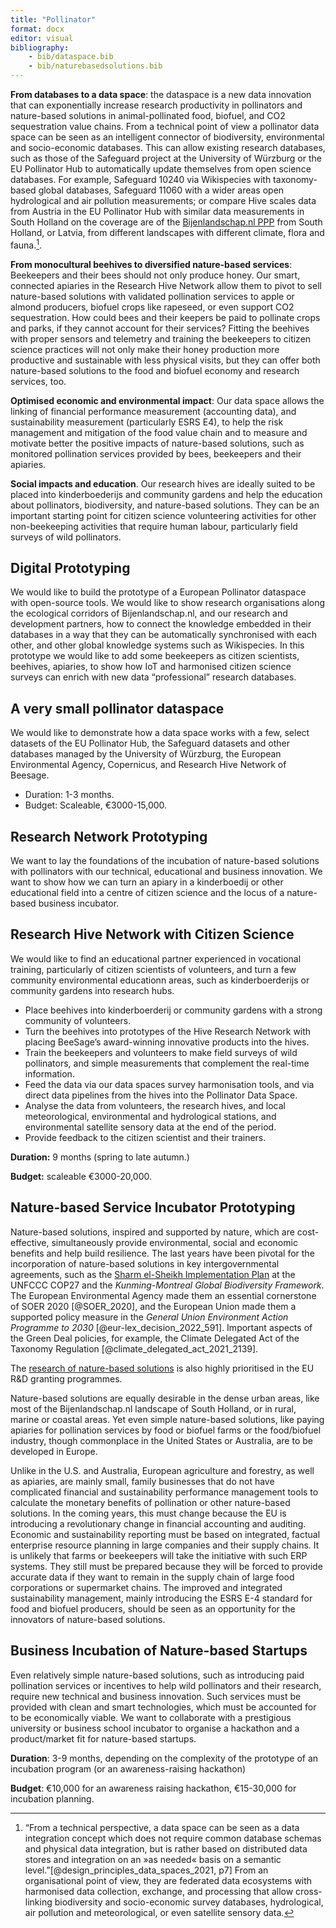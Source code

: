 ```yaml
---
title: "Pollinator"
format: docx
editor: visual
bibliography:
    - bib/dataspace.bib
    - bib/naturebasedsolutions.bib
---
```


**From databases to a data space**: the dataspace is a new data innovation that can exponentially increase research productivity in pollinators and nature-based solutions in animal-pollinated food, biofuel, and CO2 sequestration value chains. From a technical point of view a pollinator data space can be seen as an intelligent connector of biodiversity, environmental and socio-economic databases. This can allow existing research databases, such as those of the Safeguard project at the University of Würzburg or the EU Pollinator Hub to automatically update themselves from open science databases. For example, Safeguard 10240 via Wikispecies with taxonomy-based global databases, Safeguard 11060 with a wider areas open hydrological and air pollution measurements; or compare Hive scales data from Austria in the EU Pollinator Hub with similar data measurements in South Holland on the coverage are of the [Bijenlandschap.nl PPP](https://www.bijenlandschap.nl/) from South Holland, or Latvia, from different landscapes with different climate, flora and fauna.[^1].

[^1]: "From a technical perspective, a data space can be seen as a data integration concept which does not require common database schemas and physical data integration, but is rather based on distributed data stores and integration on an »as needed« basis on a semantic level."[@design_principles_data_spaces_2021, p7] From an organisational point of view, they are federated data ecosystems with harmonised data collection, exchange, and processing that allow cross-linking biodiversity and socio-economic survey databases, hydrological, air pollution and meteorological, or even satellite sensory data.

**From monocultural beehives to diversified nature-based services**: Beekeepers and their bees should not only produce honey. Our smart, connected apiaries in the Research Hive Network allow them to pivot to sell nature-based solutions with validated pollination services to apple or almond producers, biofuel crops like rapeseed, or even support CO2 sequestration. How could bees and their keepers be paid to pollinate crops and parks, if they cannot account for their services? Fitting the beehives with proper sensors and telemetry and training the beekeepers to citizen science practices will not only make their honey production more productive and sustainable with less physical visits, but they can offer both nature-based solutions to the food and biofuel economy and research services, too.

**Optimised economic and environmental impact**: Our data space allows the linking of financial performance measurement (accounting data), and sustainability measurement (particularly ESRS E4), to help the risk management and mitigation of the food value chain and to measure and motivate better the positive impacts of nature-based solutions, such as monitored pollination services provided by bees, beekeepers and their apiaries.

**Social impacts and education**. Our research hives are ideally suited to be placed into kinderboederijs and community gardens and help the education about pollinators, biodiversity, and nature-based solutions. They can be an important starting point for citizen science volunteering activities for other non-beekeeping activities that require human labour, particularly field surveys of wild pollinators.

## Digital Prototyping

We would like to build the prototype of a European Pollinator dataspace with open-source tools. We would like to show research organisations along the ecological corridors of Bijenlandschap.nl, and our research and development partners, how to connect the knowledge embedded in their databases in a way that they can be automatically synchronised with each other, and other global knowledge systems such as Wikispecies. In this prototype we would like to add some beekeepers as citizen scientists, beehives, apiaries, to show how IoT and harmonised citizen science surveys can enrich with new data "professional" research databases.

::: callout-tip
## A very small pollinator dataspace

We would like to demonstrate how a data space works with a few, select datasets of the EU Pollinator Hub, the Safeguard datasets and other databases managed by the University of Würzburg, the European Environmental Agency, Copernicus, and Research Hive Network of Beesage.

- Duration: 1-3 months. 
- Budget: Scaleable, €3000-15,000.
:::

## Research Network Prototyping

We want to lay the foundations of the incubation of nature-based solutions with pollinators with our technical, educational and business innovation. We want to show how we can turn an apiary in a kinderboedij or other educational field into a centre of citizen science and the locus of a nature-based business incubator.

::: callout-tip
## Research Hive Network with Citizen Science

We would like to find an educational partner experienced in vocational training, particularly of citizen scientists of volunteers, and turn a few community environmental educationn areas, such as kinderboerderijs or community gardens into research hubs.

-  Place beehives into kinderboerderij or community gardens with a strong community of volunteers.
-  Turn the beehives into prototypes of the Hive Research Network with placing BeeSage's award-winning innovative products into the hives.
-  Train the beekeepers and volunteers to make field surveys of wild pollinators, and simple measurements that complement the real-time information.
-  Feed the data via our data spaces survey harmonisation tools, and via direct data pipelines from the hives into the Pollinator Data Space.
-  Analyse the data from volunteers, the research hives, and local meteorological, environmental and hydrological stations, and environmental satellite sensory data at the end of the period.
-  Provide feedback to the citizen scientist and their trainers.

**Duration:** 9 months (spring to late autumn.)

**Budget:** scaleable €3000-20,000.

:::

## Nature-based Service Incubator Prototyping

Nature-based solutions, inspired and supported by nature, which are cost-effective, simultaneously provide environmental, social and economic benefits and help build resilience. The last years have been pivotal for the incorporation of nature-based solutions in key intergovernmental agreements, such as the [Sharm el-Sheikh Implementation Plan](https://unfccc.int/sites/default/files/resource/cp2022_L19_adv.pdf) at the UNFCCC COP27 and the _Kunming-Montreal Global Biodiversity Framework_. The European Environmental Agency made them an essential cornerstone of SOER 2020 [@SOER_2020], and the European Union made them a supported policy measure in the *General Union Environment Action Programme to 2030* [@eur-lex_decision_2022_591]. Important aspects of the Green Deal policies, for example, the Climate Delegated Act of the Taxonomy Regulation [@climate_delegated_act_2021_2139]. 

The [research of nature-based solutions](https://research-and-innovation.ec.europa.eu/research-area/environment/nature-based-solutions/research-policy_en) is also highly prioritised in the EU R&D granting programmes.

Nature-based solutions are equally desirable in the dense urban areas, like most of the Bijenlandschap.nl landscape of South Holland, or in rural, marine or coastal areas. Yet even simple nature-based solutions, like paying apiaries for pollination services by food or biofuel farms or the food/biofuel industry, though commonplace in the United States or Australia, are to be developed in Europe.

Unlike in the U.S. and Australia, European agriculture and forestry, as well as apiaries, are mainly small, family businesses that do not have complicated financial and sustainability performance management tools to calculate the monetary benefits of pollination or other nature-based solutions. In the coming years, this must change because the EU is introducing a revolutionary change in financial accounting and auditing. Economic and sustainability reporting must be based on integrated, factual enterprise resource planning in large companies and their supply chains. It is unlikely that farms or beekeepers will take the initiative with such ERP systems. They still must be prepared because they will be forced to provide accurate data if they want to remain in the supply chain of large food corporations or supermarket chains. The improved and integrated sustainability management, mainly introducing the ESRS E-4 standard for food and biofuel producers, should be seen as an opportunity for the innovators of nature-based solutions.

::: {.callout-tip} 
## Business Incubation of Nature-based Startups

Even relatively simple nature-based solutions, such as introducing paid pollination services or incentives to help wild pollinators and their research, require new technical and business innovation. Such services must be provided with clean and smart technologies, which must be accounted for to be economically viable. We want to collaborate with a prestigious university or business school incubator to organise a hackathon and a product/market fit for nature-based startups.

**Duration**: 3-9 months, depending on the complexity of the prototype of an incubation program (or an awareness-raising hackathon) 

**Budget**: €10,000 for an awareness raising hackathon, €15-30,000 for incubation planning.

:::


